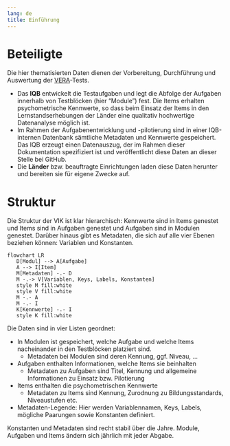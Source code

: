 ```yaml
---
lang: de
title: Einführung
---
```


# Beteiligte

Die hier thematisierten Daten dienen der Vorbereitung, Durchführung und Auswertung der [VERA](https://www.iqb.hu-berlin.de/vera)-Tests.

* Das **IQB** entwickelt die Testaufgaben und legt die Abfolge der Aufgaben innerhalb von Testblöcken (hier "Module") fest. Die Items erhalten psychometrische Kennwerte, so dass beim Einsatz der Items in den Lernstandserhebungen der Länder eine qualitativ hochwertige Datenanalyse möglich ist.
* Im Rahmen der Aufgabenentwicklung und -pilotierung sind in einer IQB-internen Datenbank sämtliche Metadaten und Kennwerte gespeichert. Das IQB erzeugt einen Datenauszug, der im Rahmen dieser Dokumentation spezifiziert ist und veröffentlicht diese Daten an dieser Stelle bei GitHub.
* Die **Länder** bzw. beauftragte Einrichtungen laden diese Daten herunter und bereiten sie für eigene Zwecke auf.


# Struktur

Die Struktur der VIK ist klar hierarchisch: Kennwerte sind in Items genestet und Items sind in Aufgaben genestet und Aufgaben sind in Modulen genestet. Darüber hinaus gibt es Metadaten, die sich auf alle vier Ebenen beziehen können: Variablen und Konstanten.

```mermaid
flowchart LR
   D[Modul] --> A[Aufgabe]
   A --> I[Item]
   M[Metadaten] -.- D
   M -.-> V[Variablen, Keys, Labels, Konstanten]
   style M fill:white
   style V fill:white
   M -.- A
   M -.- I
   K[Kennwerte] -.- I
   style K fill:white
```

Die Daten sind in vier Listen geordnet:

* In Modulen ist gespeichert, welche Aufgabe und welche Items nacheinander in den Testblöcken platziert sind.
  + Metadaten bei Modulen sind deren Kennung, ggf. Niveau, ...
* Aufgaben enthalten Informationen, welche Items sie beinhalten
  + Metadaten zu Aufgaben sind Titel, Kennung und allgemeine Informationen zu Einsatz bzw. Pilotierung
* Items enthalten die psychometrischen Kennwerte
  + Metadaten zu Items sind Kennung, Zurodnung zu Bildungsstandards, Niveaustufen etc.
* Metadaten-Legende: Hier werden Variablennamen, Keys, Labels, mögliche Paarungen sowie Konstanten definiert. 

Konstanten und Metadaten sind recht stabil über die Jahre. Module, Aufgaben und Items ändern sich jährlich mit jeder Abgabe.